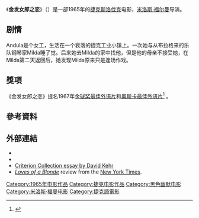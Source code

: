 {{Infobox film
| name           = 金发女郎之恋
| image          = <!-- 檔案不存在 Ablondeinlove.jpg -->
| caption        =
| writer         = [[米洛斯·福尔曼|米洛斯·福尔曼]]<br>[[雅罗斯拉夫·帕保谢克|雅罗斯拉夫·帕保谢克]]
| starring       = Hana Brejchová<br>Vladimír Pucholt<br>Vladimír Menšík
| music          = Evžen Illín
| director       = [[米洛斯·福尔曼|米洛斯·福尔曼]]
| producer       = Doro Vlado Hreljanović<br>Rudolf Hájek
| distributor    = 
| released       = {{start date|1965|11|}}
| country        = 捷克斯洛伐克
| runtime        = 90分
| language       = [[捷克语|捷克语]]
| budget         =
}}
《'''金发女郎之恋'''》（{{lang-cs|'''Lásky jedné plavovlásky'''}}）是一部1965年的[[捷克斯洛伐克|捷克斯洛伐克]]电影，[[米洛斯·福尔曼|米洛斯·福尔曼]]导演。

==剧情==
Andula是个女工，生活在一个衰落的捷克工业小镇上。一次她与从布拉格来的乐队钢琴家Milda睡了觉。后来她去Milda的家中找他，但是他的母亲不接受她，在Milda第二天返回后，她发现Milda原来只是逢场作戏。

==獎項==
《金发女郎之恋》提名1967年[[金球奖最佳外语片|金球奖最佳外语片]]和[[奥斯卡最佳外语片|奥斯卡最佳外语片]]<ref name="Oscars1967">{{Cite web |url=http://www.oscars.org/awards/academyawards/legacy/ceremony/39th-winners.html |title=The 39th Academy Awards (1967) Nominees and Winners |accessdate=2011-11-09 |work=oscars.org |archive-date=2014-10-06 |archive-url=https://web.archive.org/web/20141006090634/http://www.oscars.org/awards/academyawards/legacy/ceremony/39th-winners.html |dead-url=no }}</ref> 。

==參考資料==
{{reflist}}

==外部連結==
*{{IMDb title|id=0059415|title=Loves of a Blonde}}
* {{Amg movie|30393|Loves of a Blonde}}
*[http://www.criterion.com/asp/release.asp?id=144&eid=205&section=essay Criterion Collection essay by David Kehr]
*[http://movies2.nytimes.com/mem/movies/review.html?_r=1&title1=LOVES%20OF%20A%20BLONDE%20%28MOVIE%29&title2=&reviewer=Bosley%20Crowther&pdate=&v_id=30393&oref=slogin ''Loves of a Blonde''] review from the [[New_York_Times|New York Times]].

{{DEFAULTSORT:Lásky}}
[[Category:1965年电影作品|Category:1965年电影作品]]
[[Category:捷克电影作品|Category:捷克电影作品]]
[[Category:黑色幽默电影|Category:黑色幽默电影]]
[[Category:米洛斯·福曼电影|Category:米洛斯·福曼电影]]
[[Category:捷克語電影|Category:捷克語電影]]